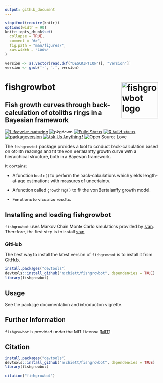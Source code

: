 ```yaml
---
output: github_document
---
```


<!-- README.md is generated from README.Rmd. Please edit that file -->

```r
stopifnot(require(knitr))
options(width = 90)
knitr::opts_chunk$set(
  collapse = TRUE,
  comment = "#>",
  fig.path = "man/figures/",
  out.width = "100%"
)
```

```r
version <- as.vector(read.dcf("DESCRIPTION")[, "Version"])
version <- gsub("-", ".", version)
```

# fishgrowbot <img src="man/figures/fishgrowbot_logo_white.png" width = 120 alt="fishgrowbot logo" align = "right" />

## Fish growth curves through back-calculation of otoliths rings in a Bayesian framework

<!-- badges: start -->
[![Lifecycle: maturing](https://img.shields.io/badge/lifecycle-maturing-blue.svg)](https://www.tidyverse.org/lifecycle/#maturing)
![pkgdown](https://github.com/nschiett/fishgrowbot/workflows/pkgdown/badge.svg)
[![Build Status](https://api.travis-ci.com/nschiett/fishgrowbot.svg?branch=master)](https://travis-ci.com/nschiett/fishgrowbot)
[![R build status](https://github.com/nschiett/fishgrowbot/workflows/R-CMD-check/badge.svg)](https://github.com/nschiett/fishgrowbot/actions)
[![packageversion](https://img.shields.io/badge/Package%20version-`r version`-orange.svg)](commits/master)
[![Ask Us Anything
\!](https://img.shields.io/badge/Ask%20us-anything-1abc9c.svg)](https://github.com/nschiett/fishgrowbot/issues/new)
![Open Source
Love](https://badges.frapsoft.com/os/v2/open-source.svg?v=103)
<!-- badges: end -->

The `fishgrowbot` package provides a tool to conduct back-calculation based on
otolith readings and fit the von Bertalanffy growth curve with a hierarchical
structure, both in a Bayesian framework.

It contains:

* A function `bcalc()` to perform the back-calculations which yields
length-at-age estimations with measures of uncertainty.

* A function called `growthreg()` to fit the von Bertalanffy growth model.

* Functions to visualize results.

## Installing and loading fishgrowbot

`fishgrowbot` uses Markov Chain Monte Carlo simulations provided by
[stan](https://github.com/stan-dev/rstan/wiki/RStan-Getting-Started).
Therefore, the first step is to install
[stan](https://github.com/stan-dev/rstan/wiki/RStan-Getting-Started).

### GitHub

The best way to install the latest version of `fishgrowbot` is
to install it from GitHub.

```r
install.packages("devtools")
devtools::install_github("nschiett/fishgrowbot", dependencies = TRUE)
library(fishgrowbot)
```

## Usage
See the package documentation and introduction vignette.

## Further Information

`fishgrowbot` is provided under the MIT License ([MIT](http://opensource.org/licenses/MIT)).

## Citation

```r
install.packages("devtools")
devtools::install_github("nschiett/fishgrowbot", dependencies = TRUE)
library(fishgrowbot)
```

```r
citation("fishgrowbot")
```
